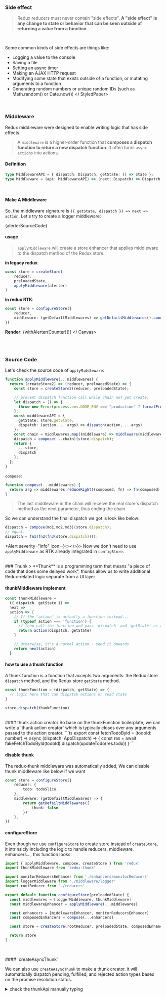 


<Meta title="Redux/Middleware" />


### Side effect

> Redux reducers must never contain "side effects". 
**A "side effect" is any change to state or behavior that can be seen outside of returning a value from a function**.
<br />

Some common kinds of side effects are things like:
<StyledPaper>
 * Logging a value to the console
 * Saving a file
 * Setting an async timer
 * Making an AJAX HTTP request
 * Modifying some state that exists outside of a function, or mutating arguments to a function
 * Generating random numbers or unique random IDs (such as Math.random() or Date.now())
</ StyledPaper>


<br />

### Middleware 
Redux middleware were designed to enable writing logic that has side effects.
> A `middleware` is a higher-order function that **composes a dispatch function to return a new dispatch function**. It often turns `async actions` into actions.


#### Definition 

```ts
type MiddlewareAPI = { dispatch: Dispatch, getState: () => State };
type Middleware = (api: MiddlewareAPI) => (next: Dispatch) => Dispatch;
```

<br />

#### Make A Middleware

So, the middleware signature is `({ getState, dispatch }) => next => action`, Let's try to create a logger middleware: 

<CustomCode language="tsx">{alerterSourceCode}</CustomCode>

#### usage

> `applyMiddleware` will create a store enhancer that applies middleware to the dispatch method of the Redux store. 

**in legacy redux**:
```ts
const store = createStore(
    reducer,
    preloadedState,
    applyMiddleware(alerter)
)
```

**in redux RTK**:
```ts
const store = configureStore({
    reducer,
    middleware: (getDefailtMiddlewares) => getDefailtMiddlewares().concat(alerter)
})
```

**Render**:
<Canvas>
  {withAlerter(Counter)()}
</ Canvas>


<br />
<br />

### Source Code

Let's check the source code of `applyMiddleware`: 
```ts
function applyMiddleware(...middlewares) {
  return (createStore2) => (reducer, preloadedState) => {
    const store = createStore2(reducer, preloadedState);

    // prevent dispatch function call while chain not yet create.
    let dispatch = () => {
      throw new Error(process.env.NODE_ENV === "production" ? formatProdErrorMessage(15) : "Dispatching while constructing your middleware is not allowed. Other middleware would not be applied to this dispatch.");
    };
    const middlewareAPI = {
      getState: store.getState,
      dispatch: (action, ...args) => dispatch(action, ...args)
    };
    const chain = middlewares.map((middleware) => middleware(middlewareAPI));
    dispatch = compose(...chain)(store.dispatch);
    return {
      ...store,
      dispatch
    };
  };
}

```

`compose`: 
```ts 
function compose(...middlewares) {
  return arg => middlewares.reduceRight((composed, fn) => fn(composed), arg);
}
```

> The last middleware in the chain will receive the real store's dispatch method as the next parameter, thus ending the chain

So we can understand the final dispatch we got is look like below:

```ts 
dispatch = compose(md1,md2,md3)(store.dispatch);
// equal: 
dispatch = fn1(fn2(fn3(store.dispatch))));
```

<Alert severity="info" icon={<></>}>
Now we don't need to use `applyMiddleware` as RTK already integrated in `configStore`.
</Alert>

<br />
### Thunk
> **Thunk** is a programming term that means "a piece of code that does some delayed work", 
thunks allow us to write additional Redux-related logic separate from a UI layer

#### thunkMiddleware implement

```ts 
const thunkMiddleware =
  ({ dispatch, getState }) =>
  next =>
  action => {
    // If the "action" is actually a function instead...
    if (typeof action === 'function') {
      // then call the function and pass `dispatch` and `getState` as arguments
      return action(dispatch, getState)
    }

    // Otherwise, it's a normal action - send it onwards
    return next(action)
  }
```

#### how to use a thunk function 
A thunk function is a function that accepts two arguments: the Redux store `dispatch` method, and the Redux store `getState` method.
```ts 
const thunkFunction = (dispatch, getState) => {
  // logic here that can dispatch actions or read state
}

store.dispatch(thunkFunction)
```

<br />
#### thunk action creator
So base on the thunkFunction boilerplate, 
we can write a `thunk action creator` which is typically closes over any arguments passed to the action creator.
```ts
export const fetchTodoById = (todoId: number) => async (dispatch: AppDispatch) => {
    const res = await fakeFetchTodoById(todoId)
    dispatch(updateTodo(res.todo))
}
```


#### disable thunk
The redux-thunk middleware was automatically added, 
We can disable thunk middleware like below if we want
```ts
const store = configureStore({
    reducer: {
        todo: todoSlice,
    },
    middleware: (getDefailtMiddlewares) => {
        return getDefailtMiddlewares({
            thunk: false 
        })
    },
})
```

#### configureStore 
Even though we use `configureStore` to create store instead of `createStore`, 
it intrinsicly including the logic to handle reducers, middleware, enhancers..., this function looks
```ts
import { applyMiddleware, compose, createStore } from 'redux'
import thunkMiddleware from 'redux-thunk'

import monitorReducersEnhancer from './enhancers/monitorReducers'
import loggerMiddleware from './middleware/logger'
import rootReducer from './reducers'

export default function configureStore(preloadedState) {
  const middlewares = [loggerMiddleware, thunkMiddleware]
  const middlewareEnhancer = applyMiddleware(...middlewares)

  const enhancers = [middlewareEnhancer, monitorReducersEnhancer]
  const composedEnhancers = compose(...enhancers)

  const store = createStore(rootReducer, preloadedState, composedEnhancers)

  return store
}
 
 ```

<br />
#### `createAsyncThunk`

We can also use `createAsyncThunk` to make a thunk creator. 
it will automatically dispatch pending, fulfilled, and rejected action types based on the promise resolution status.
<details>
<summary>check the thunkApi manually typing</summary>
```ts
// We can make this function more intelligent by explicitly declare the type of below properties
type AsyncThunkConfig = {
  /** return type for `thunkApi.getState` */
  state?: unknown
  /** type for `thunkApi.dispatch` */
  dispatch?: Dispatch
  /** type of the `extra` argument for the thunk middleware, which will be passed in as `thunkApi.extra` */
  extra?: unknown
  /** type to be passed into `rejectWithValue`'s first argument that will end up on `rejectedAction.payload` */
  rejectValue?: unknown
  /** return type of the `serializeError` option callback */
  serializedErrorType?: unknown
  /** type to be returned from the `getPendingMeta` option callback & merged into `pendingAction.meta` */
  pendingMeta?: unknown
  /** type to be passed into the second argument of `fulfillWithValue` to finally be merged into `fulfilledAction.meta` */
  fulfilledMeta?: unknown
  /** type to be passed into the second argument of `rejectWithValue` to finally be merged into `rejectedAction.meta` */
  rejectedMeta?: unknown
}
``` 
</ details>

<br />

```ts
const fetchUserById = createAsyncThunk<
  ReturnData, // the return type
  number, // First argument to the payload creator, here pointer to userId
  {
    extra: { jwt: string; }
  }
>("users/fetchById", async (userId, thunkApi) => {
  const response = await fetch(`https://reqres.in/api/users/${userId}`, {
    headers: {
      Authorization: `Bearer ${thunkApi.extra.jwt}`,
    },
  });
  return (await response.json()) as ReturnType;
});
```


<br />


#### Redux Async Data Flow 
<Diagram src={ReduxAsyncDataFlowDiagram} />

 
<br />
<br />

#### Store enhancer 
A store enhancer is a higher-order function that `composes` a store creator to return a new enhanced store creator. 
It is similar with middleware, and most likely you'll never write a store enhancer.
```ts 
type StoreEnhancer = (next: StoreCreator) => StoreCreator
```

 